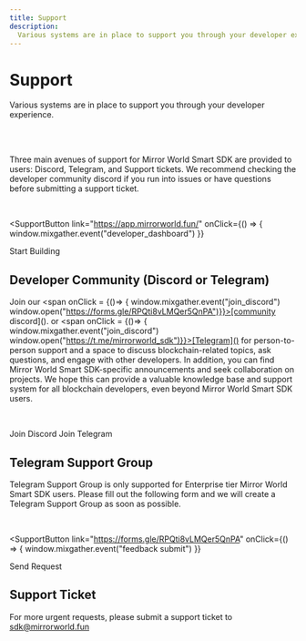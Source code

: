 ```yaml
---
title: Support
description:
  Various systems are in place to support you through your developer experience.
---
```


# Support

Various systems are in place to support you through your developer experience.

<ResourceSupportTable />

<br />

<br />

Three main avenues of support for Mirror World Smart SDK are provided to users:
Discord, Telegram, and Support tickets. We recommend checking the developer
community discord if you run into issues or have questions before submitting a
support ticket.

<br />

<SupportButton
  link="https://app.mirrorworld.fun/"
  onClick={() => {
    window.mixgather.event("developer_dashboard")
  }}
>
  Start Building
</SupportButton>

## Developer Community (Discord or Telegram)

Join our <span onClick = {()=> { window.mixgather.event("join_discord")
window.open("https://forms.gle/RPQti8vLMQer5QnPA")}}>[community
discord]()</span>. or <span onClick = {()=> {
window.mixgather.event("join_discord")
window.open("https://t.me/mirrorworld_sdk")}}>[Telegram]()</span> for
person-to-person support and a space to discuss blockchain-related topics, ask
questions, and engage with other developers. In addition, you can find Mirror
World Smart SDK-specific announcements and seek collaboration on projects. We
hope this can provide a valuable knowledge base and support system for all
blockchain developers, even beyond Mirror World Smart SDK users.

<br />

<SupportButton link="https://discord.gg/Vxrw4rqaDM">Join Discord</SupportButton> <SupportButton link="https://t.me/mirrorworld_sdk">
  Join Telegram
</SupportButton>

## Telegram Support Group

Telegram Support Group is only supported for Enterprise tier Mirror World Smart
SDK users. Please fill out the following form and we will create a Telegram
Support Group as soon as possible.

<br />

<SupportButton
  link="https://forms.gle/RPQti8vLMQer5QnPA"
  onClick={() => {
    window.mixgather.event("feedback submit")
  }}
>
  Send Request
</SupportButton>

## Support Ticket

For more urgent requests, please submit a support ticket to
[sdk@mirrorworld.fun](mailto:sdk@mirrorworld.fun)
